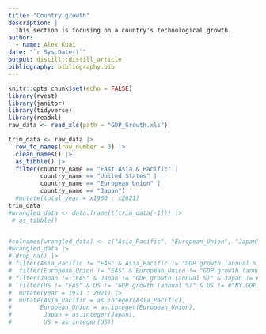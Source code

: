 ```yaml
---
title: "Country growth"
description: |
  This section is focusing on a country's technological growth.
author:
  - name: Alex Kuai
date: "`r Sys.Date()`"
output: distill::distill_article
bibliography: bibliography.bib
---
```


```r
knitr::opts_chunk$set(echo = FALSE)
library(rvest)
library(janitor)
library(tidyverse)
library(readxl)
raw_data <- read_xls(path = "GDP_Growth.xls")
```

```r
trim_data <- raw_data |> 
  row_to_names(row_number = 3) |> 
  clean_names() |> 
  as_tibble() |> 
  filter(country_name == "East Asia & Pacific" |
         country_name == "United States" |
         country_name == "European Union" |
         country_name == "Japan")
  #mutate(total_year = x1960 : x2021)
trim_data
#wrangled_data <- data.frame(t(trim_data[-1])) |> 
 # as_tibble()


#colnames(wrangled_data) <- c("Asia_Pacific", "European_Union", "Japan", "US")
#wrangled_data |> 
# drop_na() |> 
# filter(Asia_Pacific != "EAS" & Asia_Pacific != "GDP growth (annual %)" & #Asia_Pacific != "NY.GDP.MKTP.KD.ZG") |> 
#  filter(European_Union != "EAS" & European_Union != "GDP growth (annual %)" #& European_Union != "NY.GDP.MKTP.KD.ZG") |> 
# filter(Japan != "EAS" & Japan != "GDP growth (annual %)" & Japan != #"NY.GDP.MKTP.KD.ZG") |> 
#  filter(US != "EAS" & US != "GDP growth (annual %)" & US != #"NY.GDP.MKTP.KD.ZG") |> 
#  mutate(year = 1971 : 2021) |> 
#  mutate(Asia_Pacific = as.integer(Asia_Pacific),
#        European_Union = as.integer(European_Union),
#         Japan = as.integer(Japan),
#         US = as.integer(US)) 
```






